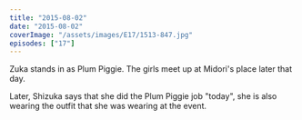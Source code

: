 ```yaml
---
title: "2015-08-02"
date: "2015-08-02"
coverImage: "/assets/images/E17/1513-847.jpg"
episodes: ["17"]
---
```


Zuka stands in as Plum Piggie. The girls meet up at Midori's place later that day.

Later, Shizuka says that she did the Plum Piggie job "today", she is also wearing the outfit that she was wearing at the event.
